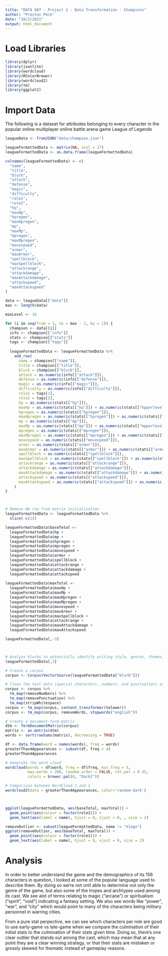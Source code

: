 ```yaml
---
title: "DATA 607 - Project 2 - Data Transformation - Champions"
author: "Preston Peck"
date: "10/2/2021"
output: html_document
---
```


# Load Libraries

```r
library(dplyr)
library(jsonlite)
library(wordcloud)
library(RColorBrewer)
library(wordcloud2)
library(tm)
library(ggplot2)
```

# Import Data
The following is a dataset for attributes belonging to every character in the popular online multiplayer online battle arena game League of Legends
```r
leagueData <- fromJSON("data/champion.json")

leagueFormattedData <- matrix(NA, ncol = 27)
leagueFormattedData <- as.data.frame(leagueFormattedData)

colnames(leagueFormattedData) <- c(
  "name", 
  "title",
  "blurb",
  "attack",
  "defense",
  "magic",
  "difficulty",
  "role1",
  "role2",
  "hp",
  "maxHp",
  "hpregen",
  "maxHpregen",
  "mp",
  "maxMp",
  "mpregen",
  "maxMpregen",
  "movespeed",
  "armor",
  "maxArmor",
  "spellblock",
  "maxSpellblock",
  "attackrange",
  "attackdamage",
  "maxAttackdamage",
  "attackspeed",
  "maxAttackspeed"
)

data <- leagueData[["data"]]
max <- length(data)

maxLevel <- 18

for (i in seq(from = 1, to = max - 1, by = 1)) {
  champion <- data[[i]]
  info <- champion[["info"]]
  stats <- champion[["stats"]]
  tags <- champion[["tags"]]
  
  leagueFormattedData <- leagueFormattedData %>%
    add_row(
      name = champion[["name"]],
      title = champion[["title"]],
      blurb = champion[["blurb"]],
      attack = as.numeric(info[["attack"]]),
      defense = as.numeric(info[["defense"]]),
      magic = as.numeric(info[["magic"]]),
      difficulty = as.numeric(info[["difficulty"]]),
      role1 = tags[1],
      role2 = tags[2],
      hp = as.numeric(stats[["hp"]]),
      maxHp = as.numeric(stats[["hp"]]) + as.numeric(stats[["hpperlevel"]]) * maxLevel,
      hpregen = as.numeric(stats[["hpregen"]]),
      maxHpregen = as.numeric(stats[["hpregen"]]) + as.numeric(stats[["hpregenperlevel"]]) * maxLevel,
      mp = as.numeric(stats[["mp"]]),
      maxMp = as.numeric(stats[["mp"]]) + as.numeric(stats[["mpperlevel"]]) * maxLevel,
      mpregen = as.numeric(stats[["mpregen"]]),
      maxMpregen = as.numeric(stats[["mpregen"]]) + as.numeric(stats[["mpregenperlevel"]]) * maxLevel,
      movespeed = as.numeric(stats[["movespeed"]]),
      armor = as.numeric(stats[["armor"]]),
      maxArmor = as.numeric(stats[["armor"]]) + as.numeric(stats[["armorperlevel"]]) * maxLevel,
      spellblock = as.numeric(stats[["spellblock"]]),
      maxSpellblock = as.numeric(stats[["spellblock"]]) + as.numeric(stats[["spellblockperlevel"]]) * maxLevel,
      attackrange = as.numeric(stats[["attackrange"]]),
      attackdamage = as.numeric(stats[["attackdamage"]]),
      maxAttackdamage = as.numeric(stats[["attackdamage"]]) + as.numeric(stats[["attackdamageperlevel"]]) * maxLevel,
      attackspeed = as.numeric(stats[["attackspeed"]]),
      maxAttackspeed = as.numeric(stats[["attackspeed"]]) + as.numeric(stats[["attackspeedperlevel"]]) * maxLevel
    )
}



# Remove NA row from matrix initialization
leagueFormattedData <- leagueFormattedData %>%
  slice(-c(1))

leagueFormattedData$baseTotal <-
  leagueFormattedData$hp + 
  leagueFormattedData$mp + 
  leagueFormattedData$hpregen + 
  leagueFormattedData$mpregen +
  leagueFormattedData$movespeed +
  leagueFormattedData$armor +
  leagueFormattedData$spellblock +
  leagueFormattedData$attackrange +
  leagueFormattedData$attackdamage +
  leagueFormattedData$attackspeed
  
leagueFormattedData$maxTotal <- 
  leagueFormattedData$maxHp + 
  leagueFormattedData$maxMp + 
  leagueFormattedData$maxHpregen + 
  leagueFormattedData$maxMpregen +
  leagueFormattedData$movespeed +
  leagueFormattedData$maxArmor +
  leagueFormattedData$maxSpellblock +
  leagueFormattedData$attackrange +
  leagueFormattedData$maxAttackdamage +
  leagueFormattedData$maxAttackspeed

leagueFormattedData[,-3]



# Analyze blurbs to potentially identify writing style, genres, themes, and tropes
leagueFormattedData[,3]

# Create a corpus 
corpus <- Corpus(VectorSource(leagueFormattedData["blurb"]))

# Clean the text data (special characters, numbers, and punctuation) and avoid the most common frequent words
corpus <- corpus %>%
  tm_map(removeNumbers) %>%
  tm_map(removePunctuation) %>%
  tm_map(stripWhitespace)
corpus <- tm_map(corpus, content_transformer(tolower))
corpus <- tm_map(corpus, removeWords, stopwords("english"))

# Create a document-term-matrix
dtm <- TermDocumentMatrix(corpus) 
matrix <- as.matrix(dtm) 
words <- sort(rowSums(matrix), decreasing = TRUE) 

df <- data.frame(word = names(words), freq = words)
greaterThan4Appearances <- subset(df, freq > 4)
greaterThan4Appearances

# Generate the word cloud
wordcloud(words = df$word, freq = df$freq, min.freq = 5,
          max.words = 200, random.order = FALSE, rot.per = 0.35,
          colors = brewer.pal(8, "Dark2"))

# Comparison between WordCloud 1 and 2
wordcloud2(data = greaterThan4Appearances, color='random-dark')



ggplot(leagueFormattedData, aes(baseTotal, maxTotal)) +
  geom_point(aes(colour = factor(role1))) +
  geom_text(aes(label = name), hjust = 0, vjust = 0, , size = 2)

removeOutlier <- subset(leagueFormattedData, name != "Viego")
ggplot(removeOutlier, aes(baseTotal, maxTotal)) +
  geom_point(aes(colour = factor(role1))) +
  geom_text(aes(label = name), hjust = 0, vjust = 0, size = 2)
```

# Analysis
In order to better understand the game and the demographics of its 156 characters in question, I looked at some of the popular language used to describe them. By doing so we're not onlt able to determine not only the genre of the game, but also some of the tropes and archtypes used among its cast. We see alot of terms relating to magic ("arcane") or spiritualism ("spirit", "void") indicating a fantasy setting. We also see words like "power", "war", and "city" which would point to many of the characters being military personnel in warring cities.

From a pure stat perpective, we can see which characters per role are good to use early-game vs late-game when we compare the culmination of their initial stats to the culmination of their stats given time. Doing so, there's one clear outlier that stands out among the cast, which may mean that at any point they are a clear winning strategy, or that their stats are mistaken or grossly skewed for thematic instead of gameplay reasons.